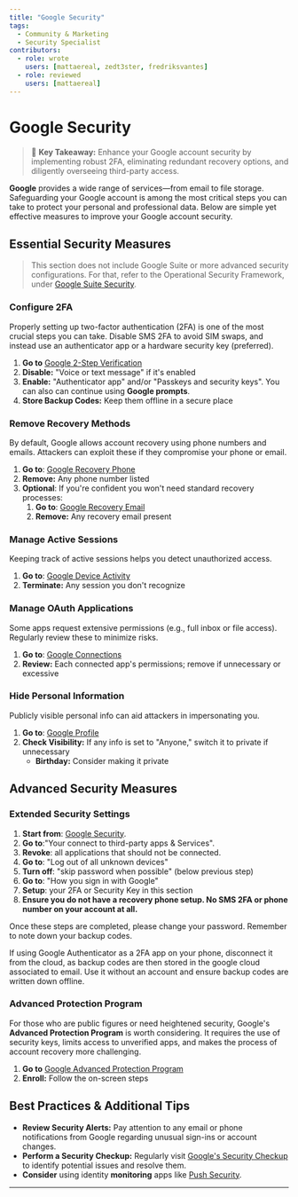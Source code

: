 ```yaml
---
title: "Google Security"
tags:
  - Community & Marketing
  - Security Specialist
contributors:
  - role: wrote
    users: [mattaereal, zedt3ster, fredriksvantes]
  - role: reviewed
    users: [mattaereal]
---
```



<TagProvider>
<TagFilter />

# Google Security

<TagList tags={frontmatter.tags} />
<AttributionList contributors={frontmatter.contributors} />

> 🔑 **Key Takeaway:** Enhance your Google account security by implementing robust 2FA, eliminating redundant recovery
> options, and diligently overseeing third-party access.

**Google** provides a wide range of services—from email to file storage. Safeguarding your Google account is among the
most critical steps you can take to protect your personal and professional data. Below are simple yet effective measures
to improve your Google account security.

## Essential Security Measures

>This section does not include Google Suite or more advanced security configurations. For that, refer to the Operational
> Security Framework, under [Google Suite Security](/opsec/old/cloud-third-party/g-suite-security).

### Configure 2FA

Properly setting up two-factor authentication (2FA) is one of the most crucial steps you can take. Disable SMS 2FA to
avoid SIM swaps, and instead use an authenticator app or a hardware security key (preferred).

1. **Go to** [Google 2-Step Verification](https://myaccount.google.com/signinoptions/two-step-verification)
2. **Disable:** "Voice or text message" if it's enabled
3. **Enable:** "Authenticator app" and/or "Passkeys and security keys". You can also can continue using **Google
  prompts**.
4. **Store Backup Codes:** Keep them offline in a secure place

### Remove Recovery Methods

By default, Google allows account recovery using phone numbers and emails. Attackers can exploit these if they
compromise your phone or email.

1. **Go to**: [Google Recovery Phone](https://myaccount.google.com/signinoptions/rescuephone)
2. **Remove:** Any phone number listed
3. **Optional**: If you're confident you won't need standard recovery processes:
   1. **Go to**: [Google Recovery Email](https://myaccount.google.com/recovery/email)
   2. **Remove:** Any recovery email present

### Manage Active Sessions

Keeping track of active sessions helps you detect unauthorized access.

1. **Go to**: [Google Device Activity](https://myaccount.google.com/device-activity)
2. **Terminate:** Any session you don't recognize

### Manage OAuth Applications

Some apps request extensive permissions (e.g., full inbox or file access). Regularly review these to minimize risks.

1. **Go to**: [Google Connections](https://myaccount.google.com/connections)
2. **Review:** Each connected app's permissions; remove if unnecessary or excessive

### Hide Personal Information

Publicly visible personal info can aid attackers in impersonating you.

1. **Go to**: [Google Profile](https://myaccount.google.com/profile)
2. **Check Visibility:** If any info is set to "Anyone," switch it to private if unnecessary
   - **Birthday:** Consider making it private

## Advanced Security Measures

### Extended Security Settings

1. **Start from**: [Google Security](https://myaccount.google.com/security).
2. **Go to**:"Your connect to third-party apps & Services".
3. **Revoke**: all applications that should not be connected.
4. **Go to**: "Log out of all unknown devices"
5. **Turn off**: "skip password when possible" (below previous step)
6. **Go to**: "How you sign in with Google"
7. **Setup**: your 2FA or Security Key in this section
8. **Ensure you do not have a recovery phone setup. No SMS 2FA or phone number on your account at all.**

Once these steps are completed, please change your password. Remember to note down your backup codes.

If using Google Authenticator as a 2FA app on your phone, disconnect it from the cloud, as backup codes are then stored
in the google cloud associated to email. Use it without an account and ensure backup codes are written down offline.

### Advanced Protection Program

For those who are public figures or need heightened security, Google's **Advanced Protection Program** is worth
considering. It requires the use of security keys, limits access to unverified apps, and makes the process of account
recovery more challenging.

1. **Go to** [Google Advanced Protection Program](https://myaccount.google.com/advanced-protection/landing)
2. **Enroll:** Follow the on-screen steps

## Best Practices & Additional Tips

- **Review Security Alerts:** Pay attention to any email or phone notifications from Google regarding unusual sign-ins
  or account changes.
- **Perform a Security Checkup:** Regularly visit [Google's Security
Checkup](https://myaccount.google.com/security-checkup) to identify potential issues and resolve them.
- **Consider** using identity **monitoring** apps like [Push Security](pushsecurity.com).

---

</TagProvider>
<ContributeFooter />
